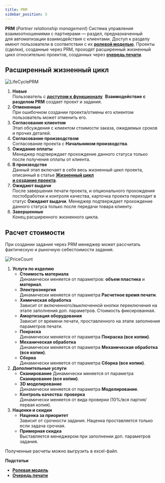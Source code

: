 ```yaml
---
title: PRM
sidebar_position: 3
---
```

**PRM** (*Partner relationship management*) Система управления взаимоотношениями с партнерами — раздел, 
предназначенный для автоматизации взаимодействия с клиентами. Доступ к разделу имеют пользователи в соответствии 
с их [**ролевой моделью**](/docs/StartWithMES/RoleModel). 
Проекты (сделки), созданные через PRM, проходят расширенный жизненный цикл относительно проектов, созданных 
через [**очередь печати**](/docs/StartWithMES/PrintQueue/).

## Расширенный жизненный цикл

![LifeCyclePRM](./img/LifeCyclePRM.svg)

1. **Новые**\
   Пользователь с [**доступом к функционалу**](/docs/StartWithMES/RoleModel) 
   **Взаимодействие с разделом PRM** создает проект и задания.
2. **Отмененные**\
   При ошибочном создании проекта/отмены его клиентом пользователь может отменить его.
3. **Согласование клиентом**\
   Этап обсуждения с клиентом стоимости заказа, ожидаемых сроков и прочих деталей.
4. **Согласование производством**\
   Согласование проекта с **Начальником производства**.
5. **Ожидание оплаты**\
   Менеджер подтверждает прохождение данного статуса только после получения оплаты от клиента.
6. **В производстве**\
   Данный этап включает в себя весь жизненный цикл проекта, описанный в статье [**Жизненный цикл\
   и создание проекта**](/docs/StartWithMES/PrintQueue/LifeСycle#жизненный-цикл-проектов).
7. **Ожидают выдачи**\
   После завершения печати проекта, и опционального прохождения постобработки и контроля качества, 
   карточка проекта переходит в статус **Ожидают выдачи**. Менеджер подтверждает прохождение 
   данного статуса только после передачи товара клиенту.
8. **Завершенные**\
   Конец расширенного жизненного цикла.

## Расчет стоимости 

При создании задания через PRM менеджер может рассчитать фактическую и рыночную себестоимости задания.

![PriceCount](./img/PriceCount.png)

1. **Услуги по изделию**
   - **Стоимость материала**\
      Динамически меняется от параметров: **объем пластика** и **материал**.
   - **Электроэнергия**\
      Динамически меняется от параметра **Расчетное время печати**.
   - **Химическая обработка**\
      Зависит от включенного/выключенной кнопки переключения на этапе заполнения доп. параметров. Стоимость фиксированная.
   - **Амортизация оборудования**\
      Зависит от времени печати, проставленного на этапе заполнения параметров печати.
   - **Покраска**\
      Динамически меняется от параметра **Покраска (все копии)**.
   - **Механическая обработка**\
      Динамически меняется от параметра **Механическая обработка (все копии)**.
   - **Сборка**\
      Динамически меняется от параметра **Сборка (все копии)**.
2. **Дополнительные услуги**
   - **Сканирование**
      Динамически меняется от параметра **Сканирование (все копии)**.      
   - **3D моделирование**\
      Динамически меняется от параметра **Моделирование**.
   - **Контроль качества: проверка**\
      Динамически меняется от вида проверки (10%/вся партия/первая копия).
3. **Наценки и скидки**
   - **Наценка за приоритет**\
      Зависит от срочности задания. Наценка проставляется только если задача срочная.
   - **Примерная скидка**\
      Выставляется менеджером при заполнении доп. параметров задания.

Полученные расчеты можно выгрузить в excel-файл.

**Подстатьи**
- [**Ролевая модель**](https://mes-docs.onrender.com/docs/StartWithMES/RoleModel)
- [**Очередь печати**](https://mes-docs.onrender.com/docs/StartWithMES/PrintQueue/LifeСycle)